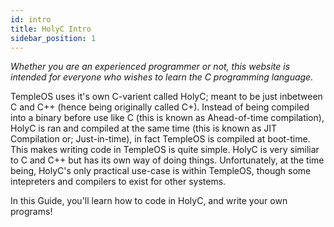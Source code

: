 ```yaml
---
id: intro
title: HolyC Intro
sidebar_position: 1
---
```

*Whether you are an experienced programmer or not, this website is intended for everyone who wishes to learn the C programming language.*

TempleOS uses it's own C-varient called HolyC; meant to be just inbetween C and C++ (hence being originally called C+). Instead of being compiled into a binary before use like C (this is known as Ahead-of-time compilation), HolyC is ran and compiled at the same time (this is known as JIT Compilation or; Just-in-time), in fact TempleOS is compiled at boot-time. This makes writing code in TempleOS is quite simple. HolyC is very similiar to C and C++ but has its own way of doing things. Unfortunately, at the time being, HolyC's only practical use-case is within TempleOS, though some intepreters and compilers to exist for other systems.

In this Guide, you'll learn how to code in HolyC, and write your own programs!